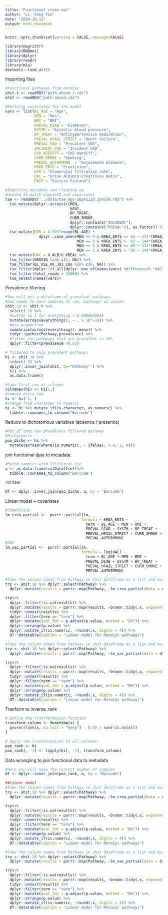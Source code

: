 ---
title: "Functional cross-sec"
author: "Li- Fang Yeo"
date: "2024-10-11"
output: html_document
---

```{r setup, include=FALSE} 
knitr::opts_chunk$set(warning = FALSE, message=FALSE) 
```
```{r, echo = FALSE}
library(magrittr)
library(RNOmni)
library(dplyr)
library(readr)
library(mia)
devtools::load_all()
```
Importing files
```{r}
#Functional pathways from metaCyc
shit.t <- readRDS("path.abund.t.rds")
shit <- readRDS("path.abund.rds")
```
```{r}
#Defining covariates for the model
vars <- list(BL_AGE = "Age",
             MEN = "Men",
             BMI = "BMI",
             PREVAL_DIAB = "Diabetes",
             SYSTM = "Systolic blood pressure",
             BP_TREAT = "Antihypertensive medication",
             PREVAL_HFAIL_STRICT = "Heart failure",
             PREVAL_CKD = "Prevalent CKD",
             INCIDENT_CKD = "Incident CKD",
             CKD_AGEDIFF = "CKD Agediff",
             CURR_SMOKE = "Smoking",
             PREVAL_AUTOIMMUN  = "Autoimmune disease",
             KREA_ENTS = "Creatinine",
             GFR = "Glomerulal filtration rate",
             UAC = "Urine Albumin-Creatinine Ratio",
             EAST = "Eastern Finland")

#Importing metadata and cleaning up
#needed to match SampleID and covariates
tse <- readRDS("../data/tse_mgs-20241118_104759.rds") %>%
  tse_mutate(dplyr::across(c(MEN,
                             EAST,
                             BP_TREAT,
                             CURR_SMOKE,
                             dplyr::contains("INCIDENT"),
                             dplyr::contains("PREVAL")), as.factor)) %>% 
  tse_mutate(GFR = 0.993^round(BL_AGE) *
               dplyr::case_when(MEN == 0 & KREA_ENTS <= 62 ~ 144*(KREA_ENTS/61.9)^-0.329,
                                MEN == 0 & KREA_ENTS >  62 ~ 144*(KREA_ENTS/61.9)^-1.209,
                                MEN == 1 & KREA_ENTS <= 80 ~ 141*(KREA_ENTS/79.6)^-0.411,
                                MEN == 1 & KREA_ENTS >  80 ~ 141*(KREA_ENTS/79.6)^-1.209)) %>%
  tse_mutate(UAC = U_ALB/U_KREA) %>% 
  tse_filter(GRAVID %in% c(1, NA)) %>%
  tse_filter(BL_USE_RX_J01_1mo %in% c(0, NA)) %>%
  tse_filter(dplyr::if_all(dplyr::one_of(names(vars) %difference% "UAC"), not_na)) %>%
  tse_filter(total_reads > 35000) %>%
  tse_select(names(vars))
```
Prevalence filtering
```{r}
#You will get a dataframe of prevalent pathways
#poo needs to have samples as row, pathways as column
shit.10 <- shit.t %>% 
  select(-1) %>%
  #mutate to 1 for everything > 0.0000000001
  mutate(across(everything(), ~ . > 10^-10)) %>%
  #get proportion
  summarize(across(everything(), mean)) %>%
  tidyr::gather(Pathway,prevalence) %>%
  #filter for pathways that are prevalent in 10%
  dplyr::filter(prevalence >0.05) 

# filtered to only prevalent pathways
hi <- shit.10 %>% 
  select(-2) %>%
  dplyr::inner_join(shit, by="Pathway" ) %>%
  t() %>%
  as.data.frame()

#take first row as colname
colnames(hi) <- hi[1,]
#remove extra row
hi <- hi[-1, ] 
#change from character to numeric
hi <- hi %>% mutate_if(is.character, as.numeric) %>%
  tibble::rownames_to_column("Barcode") 
```
Reduce to dichotomous variables (absence / presence)
```{r}
#Get df that has prevalence filtered pathway
#Dichotomise
poo_dicho <- hi %>% 
  mutate(across(where(is.numeric), ~ ifelse(. > 0, 1, 0)))
```
join functional data to metadata
```{r}
#Match samples with (filtered) tse
a <- as.data.frame(colData(tse))%>%
  tibble::rownames_to_column("Barcode")
  
rm(tse)

df <- dplyr::inner_join(poo_dicho, a, by = "Barcode")
```
Linear model + covariates
```{r}
#Creatinine
lm_crea_partial <-  purrr::partial(lm,
                                  formula = KREA_ENTS ~
                                    term + BL_AGE + MEN + BMI +
                                    PREVAL_DIAB + SYSTM + BP_TREAT +
                                    PREVAL_HFAIL_STRICT + CURR_SMOKE +
                                    PREVAL_AUTOIMMUN)
#UAC
lm_uac_partial <-  purrr::partial(lm,
                                  formula = log(UAC) ~
                                    term + BL_AGE + MEN + BMI +
                                    PREVAL_DIAB + SYSTM + BP_TREAT +
                                    PREVAL_HFAIL_STRICT + CURR_SMOKE +
                                    PREVAL_AUTOIMMUN)
```
```{r}
#Take the column names from Pathway in shit dataframe as a list and mutate
try <- shit.10 %>% dplyr::select(Pathway) %>% 
  dplyr::mutate(results = purrr::map(Pathway, ~lm_crea_partial(data = df %>% dplyr::rename(term = .x)), .progress = TRUE))

try%>% 
  dplyr::filter(!is.na(results)) %>%
  dplyr::mutate(results = purrr::map(results, ~broom::tidy(.x, exponentiate = TRUE, conf.int = TRUE)))  %>%
  tidyr::unnest(results) %>%
  dplyr::filter(term == "term") %>%
  dplyr::mutate(qval_fdr = p.adjust(p.value, method = "BH")) %>%
  dplyr::arrange(p.value) %>%
  dplyr::mutate_if(is.numeric, ~round(.x, digits = 4)) %>%
  DT::datatable(caption = "Linear model for MetaCyc pathways")
```
```{r}
#Take the column names from Pathway in shit dataframe as a list and mutate
try <- shit.10 %>% dplyr::select(Pathway) %>% 
  dplyr::mutate(results = purrr::map(Pathway, ~lm_uac_partial(data = df %>% dplyr::rename(term = .x)), .progress = TRUE))

try%>% 
  dplyr::filter(!is.na(results)) %>%
  dplyr::mutate(results = purrr::map(results, ~broom::tidy(.x, exponentiate = TRUE, conf.int = TRUE)))  %>%
  tidyr::unnest(results) %>%
  dplyr::filter(term == "term") %>%
  dplyr::mutate(qval_fdr = p.adjust(p.value, method = "BH")) %>%
  dplyr::arrange(p.value) %>%
  dplyr::mutate_if(is.numeric, ~round(.x, digits = 4)) %>%
  DT::datatable(caption = "Linear model for MetaCyc pathways")
```

Tranform to inverse_rank
```{r}
# Define the transformation function
transform_column <- function(x) {
  qnorm((rank(x, na.last = "keep") - 0.5) / sum(!is.na(x)))
}

# Apply the transformation to all columns
poo_rank <- hi
poo_rank[, -1] <- lapply(hi[, -1], transform_column)
```
Data wrangling to join functional data to metadata
```{r}
#Here you will have the correct number of samples
df <- dplyr::inner_join(poo_rank, a, by = "Barcode")

##Linear model
#Take the column names from Pathway in shit dataframe as a list and mutate
try <- shit.10 %>% dplyr::select(Pathway) %>% 
  dplyr::mutate(results = purrr::map(Pathway, ~lm_crea_partial(data = df %>% dplyr::rename(term = .x)), .progress = TRUE))

try%>% 
  dplyr::filter(!is.na(results)) %>%
  dplyr::mutate(results = purrr::map(results, ~broom::tidy(.x, exponentiate = TRUE, conf.int = TRUE)))  %>%
  tidyr::unnest(results) %>%
  dplyr::filter(term == "term") %>%
  dplyr::mutate(qval_fdr = p.adjust(p.value, method = "BH")) %>%
  dplyr::arrange(p.value) %>%
  dplyr::mutate_if(is.numeric, ~round(.x, digits = 4)) %>%
  DT::datatable(caption = "Linear model for MetaCyc pathways")
```
```{r}
#Take the column names from Pathway in shit dataframe as a list and mutate
try <- shit.10 %>% dplyr::select(Pathway) %>% 
  dplyr::mutate(results = purrr::map(Pathway, ~lm_uac_partial(data = df %>% dplyr::rename(term = .x)), .progress = TRUE))

try%>% 
  dplyr::filter(!is.na(results)) %>%
  dplyr::mutate(results = purrr::map(results, ~broom::tidy(.x, exponentiate = TRUE, conf.int = TRUE)))  %>%
  tidyr::unnest(results) %>%
  dplyr::filter(term == "term") %>%
  dplyr::mutate(qval_fdr = p.adjust(p.value, method = "BH")) %>%
  dplyr::arrange(p.value) %>%
  dplyr::mutate_if(is.numeric, ~round(.x, digits = 4)) %>%
  DT::datatable(caption = "Linear model for MetaCyc pathways")
```